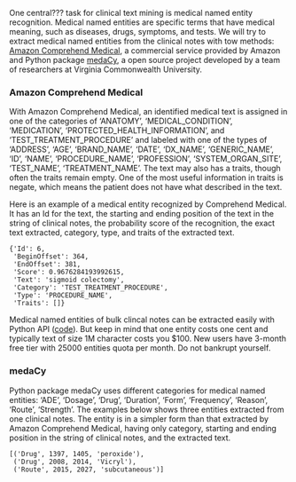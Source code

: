 One central??? task for clinical text mining is medical named entity recognition. Medical named entities are specific terms that have medical meaning, such as diseases, drugs, symptoms, and tests. We will try to extract medical named entities from the clinical notes with tow methods: [Amazon Comprehend Medical](https://aws.amazon.com/comprehend/medical/), a commercial service provided by Amazon and Python package [medaCy](https://github.com/NLPatVCU/medaCy), a open source project developed by a team of researchers at Virginia Commonwealth University.

### Amazon Comprehend Medical
With Amazon Comprehend Medical, an identified medical text is assigned in one of the categories of 'ANATOMY', 'MEDICAL_CONDITION', 'MEDICATION', 'PROTECTED_HEALTH_INFORMATION', and 'TEST_TREATMENT_PROCEDURE' and labeled with one of the types of 'ADDRESS', 'AGE', 'BRAND_NAME', 'DATE', 'DX_NAME', 'GENERIC_NAME', 'ID', 'NAME', 'PROCEDURE_NAME', 'PROFESSION', 'SYSTEM_ORGAN_SITE', 'TEST_NAME', 'TREATMENT_NAME'. The text may also has a traits, though often the traits remain empty. One of the most useful information in traits is negate, which means the patient does not have what described in the text.

Here is an example of a medical entity recognized by Comprehend Medical. It has an Id for the text, the starting and ending position of the text in the string of clinical notes, the probability score of the recognition, the exact text extracted, category, type, and traits of the extracted text.

```
{'Id': 6,
 'BeginOffset': 364,
 'EndOffset': 381,
 'Score': 0.9676284193992615,
 'Text': 'sigmoid colectomy',
 'Category': 'TEST_TREATMENT_PROCEDURE',
 'Type': 'PROCEDURE_NAME',
 'Traits': []}
```
Medical named entities of bulk clincal notes can be extracted easily with Python API ([code](https://github.com/GL-Li/clinical_notes/blob/master/python/extract_medical_named_entity_with_amazon_comprehend_medical.py)). But keep in mind that one entity costs one cent and typically text of size 1M character costs you $100. New users have 3-month free tier with 25000 entities quota per month. Do not bankrupt yourself.


### medaCy
Python package medaCy uses different categories for medical named entities: 'ADE', 'Dosage', 'Drug', 'Duration', 'Form', 'Frequency', 'Reason', 'Route', 'Strength'. The examples below shows three entities extracted from one clinical notes. The entity is in a simpler form than that extracted by Amazon Comprehend Medical, having only category, starting and ending position in the string of clinical notes, and the extracted text.

```
[('Drug', 1397, 1405, 'peroxide'),
 ('Drug', 2008, 2014, 'Vicryl'),
 ('Route', 2015, 2027, 'subcutaneous')]
```